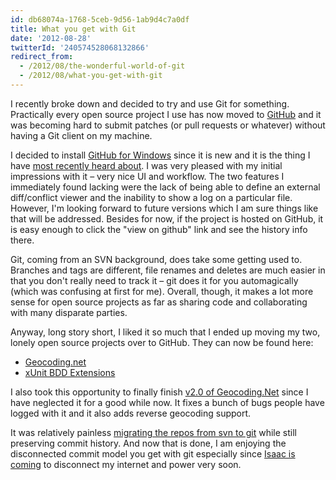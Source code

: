 ```yaml
---
id: db68074a-1768-5ceb-9d56-1ab9d4c7a0df
title: What you get with Git
date: '2012-08-28'
twitterId: '240574528068132866'
redirect_from:
  - /2012/08/the-wonderful-world-of-git
  - /2012/08/what-you-get-with-git
---
```


I recently broke down and decided to try and use Git for something. Practically every open source project I use has now moved to [GitHub](https://github.com/) and it was becoming hard to submit patches (or pull requests or whatever) without having a Git client on my machine.

I decided to install [GitHub for Windows](http://windows.github.com/) since it is new and it is the thing I have [most recently heard about](http://haacked.com/archive/2012/05/21/introducing-github-for-windows.aspx). I was very pleased with my initial impressions with it – very nice UI and workflow. The two features I immediately found lacking were the lack of being able to define an external diff/conflict viewer and the inability to show a log on a particular file. However, I'm looking forward to future versions which I am sure things like that will be addressed. Besides for now, if the project is hosted on GitHub, it is easy enough to click the "view on github" link and see the history info there.

Git, coming from an SVN background, does take some getting used to. Branches and tags are different, file renames and deletes are much easier in that you don't really need to track it – git does it for you automagically (which was confusing at first for me). Overall, though, it makes a lot more sense for open source projects as far as sharing code and collaborating with many disparate parties.

Anyway, long story short, I liked it so much that I ended up moving my two, lonely open source projects over to GitHub. They can now be found here:

* [Geocoding.net](https://github.com/chadly/Geocoding.net)
* [xUnit BDD Extensions](https://github.com/chadly/xUnit-BDD-Extensions)

I also took this opportunity to finally finish [v2.0 of Geocoding.Net](https://github.com/chadly/Geocoding.net/downloads) since I have neglected it for a good while now. It fixes a bunch of bugs people have logged with it and it also adds reverse geocoding support.

It was relatively painless [migrating the repos from svn to git](http://stackoverflow.com/a/3972103/316108) while still preserving commit history. And now that is done, I am enjoying the disconnected commit model you get with git especially since [Isaac is coming](http://www.wunderground.com/tropical/tracking/at201209.html) to disconnect my internet and power very soon.